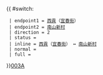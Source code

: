 {{ #switch: {{{format|}}}
  | endpoint1 = [[西貢市|西貢]]（[[宜春街]]）
  | endpoint2 = [[南山新村]]
  | direction = 2
  | status =
  | inline = [[西貢市|西貢]]（[[宜春街]]） ↔ [[南山新村]]
  | normal =
  | full =
}}<noinclude>[[category:新界專線小巴路線模板|003A]]</noinclude>
